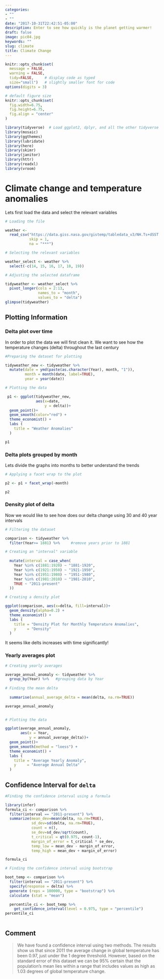 ```yaml
---
categories:
- ""
- ""
date: "2017-10-31T22:42:51-05:00"
description: Enter to see how quickly is the planet getting warmer!
draft: false
image: pic04.jpg
keywords: ""
slug: climate
title: Climate Change
---
```



```r
knitr::opts_chunk$set(
  message = FALSE, 
  warning = FALSE, 
  tidy=FALSE,     # display code as typed
  size="small")   # slightly smaller font for code
options(digits = 3)

# default figure size
knitr::opts_chunk$set(
  fig.width=6.75, 
  fig.height=6.75,
  fig.align = "center"
)
```


```r
library(tidyverse)  # Load ggplot2, dplyr, and all the other tidyverse packages
library(mosaic)
library(ggthemes)
library(lubridate)
library(here)
library(skimr)
library(janitor)
library(httr)
library(readxl)
library(vroom)
```

# Climate change and temperature anomalies 

Lets first load the data and select the relevant variables

```r
# Loading the file

weather <- 
  read_csv("https://data.giss.nasa.gov/gistemp/tabledata_v3/NH.Ts+dSST.csv", 
           skip = 1, 
           na = "***")

```

```r
# Selecting the relevant variables

weather_select <- weather %>%
  select(-c(14, 15, 16, 17, 18, 19))

# Adjusting the selected dataframe

tidyweather <- weather_select %>%
  pivot_longer(cols = 2:13, 
               names_to = "month", 
               values_to = "delta")
glimpse(tidyweather)

```

## Plotting Information

### Delta plot over time

In order to plot the data we will first clean it. We want to see how the temperature changes (delta) throughout the last century

```r
#Preparing the dataset for plotting

tidyweather_new <- tidyweather %>%
  mutate(date = ymd(paste(as.character(Year), month, "1")),
         month = month(date, label=TRUE),
         year = year(date))

# Plotting the data

 p1 <- ggplot(tidyweather_new, 
              aes(x=date, 
                  y = delta))+
  geom_point()+
  geom_smooth(color="red") +
  theme_economist() +
  labs (
    title = "Weather Anomalies"
  )

p1
```

### Delta plots grouped by month

Lets divide the graphs into months to better understand the trends

```r
# Applying a facet wrap to the plot

p2 <- p1 + facet_wrap(~month)

p2

```

### Density plot of delta

Now we would like to see how does our delta change using 30 and 40 year intervals

```r
# Filtering the dataset

comparison <- tidyweather %>% 
  filter(Year>= 1881) %>%     #remove years prior to 1881

# Creating an "interval" variable
  
  mutate(interval = case_when(
    Year %in% c(1881:1920) ~ "1881-1920",
    Year %in% c(1921:1950) ~ "1921-1950",
    Year %in% c(1951:1980) ~ "1951-1980",
    Year %in% c(1981:2010) ~ "1981-2010",
    TRUE ~ "2011-present"
  ))

```

```r
# Creating a density plot

ggplot(comparison, aes(x=delta, fill=interval))+
  geom_density(alpha=0.2) +   
  theme_economist() +              
  labs (
    title = "Density Plot for Monthly Temperature Anomalies",
    y     = "Density"     
  )

```

It seems like delts increases with time significantly!

### Yearly averages plot

```r
# Creating yearly averages

average_annual_anomaly <- tidyweather %>% 
  group_by(Year) %>%   #grouping data by Year
  
# Finding the mean delta
  
  summarise(annual_average_delta = mean(delta, na.rm=TRUE)) 

average_annual_anomaly
                        
```
```r
# Plotting the data

ggplot(average_annual_anomaly, 
       aes(x = Year, 
           y = annual_average_delta))+
  geom_point()+
  geom_smooth(method = "loess") +
  theme_economist() +
  labs (
    title = "Average Yearly Anomaly",
    y     = "Average Annual Delta"
  )                         

```

## Confidence Interval for `delta`

```r
#Finding the confidence interval using a formula

library(infer)
formula_ci <- comparison %>%
  filter(interval == "2011-present") %>%
  summarize(mean_dev=mean(delta, na.rm=TRUE),
            sd_dev=sd(delta, na.rm=TRUE),
            count = n(),
            se_dev=sd_dev/sqrt(count),
            t_critical = qt(0.975, count-1),
            margin_of_error = t_critical * se_dev,
            temp_low = mean_dev - margin_of_error,
            temp_high = mean_dev + margin_of_error)

formula_ci
```


```r

# Finding the confidence interval using bootstrap

boot_temp <- comparison %>%
  filter(interval == "2011-present") %>%
  specify(response = delta) %>%
  generate (reps = 100000, type = "bootstrap") %>%
  calculate (stat = "mean")

  percentile_ci <- boot_temp %>%
    get_confidence_interval(level = 0.975, type = "percentile")
percentile_ci
  
```

## Comment

> We have found a confidence interval using two methods. The results show us that since 2011 the average change in global temperature has been 0.97, just under the 1 degree threshold. However, based on the standard error of this dataset we can be 95% certain that the population's mean lies within a range that includes values as high as 1.03 degrees of global temperature change.
